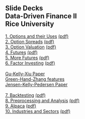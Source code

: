 ## Slide Decks<br>Data-Driven Finance II<br>Rice University<br>


[1. Options and their Uses](01-options.slides.html){target="_blank"} [(pdf)](pdfs/01-options.slides.pdf){target="_blank"}<br>
[2. Option Spreads](02-option_spreads.slides.html){target="_blank"} [(pdf)](pdfs/02-option_spreads.slides.pdf){target="_blank"}<br>
[3. Option Valuation](03-option_valuation.slides.html){target="_blank"} [(pdf)](pdfs/03-option_valuation.slides.pdf){target="_blank"}<br>
[4. Futures](04-futures.slides.html){target="_blank"} [(pdf)](pdfs/04-futures.slides.pdf){target="_blank"}<br>
[5. More Futures](05-more_futures.slides.html){target="_blank"} [(pdf)](pdfs/05-more_futures.slides.pdf){target="_blank"}<br>
[6. Factor Investing](06-factors.slides.html){target="_blank"} [(pdf)](pdfs/06-factors.slides.pdf){target="_blank"}<br><br>
[Gu-Kelly-Xiu Paper](pdfs/Gu_Kelly_Xiu.pdf){target="_blank"}<br>
[Green-Hand-Zhang features](pdfs/Green-Hand-Zhang.pdf){target="_blank"}
<br>
[Jensen-Kelly-Pedersen Paper](pdfs/Jensen-Kelly-Pedersen.pdf){target="_blank"}<br><br>
[7. Backtesting](07-backtesting.slides.html){target="_blank"} [(pdf)](pdfs/07-backtesting.slides.pdf){target="_blank"}<br>
[8. Preprocessing and Analysis](08-preprocessing_analysis.slides.html){target="_blank"} [(pdf)](pdfs/08-preprocessing_analysis.slides.pdf){target="_blank"}<br>
[9. Alpaca](10-alpaca.slides.html){target="_blank"} [(pdf)](pdfs/10-alpaca.slides.pdf){target="_blank"}<br>
[10. Industries and Sectors](9-industries_sectors.slides.html){target="_blank"} [(pdf)](pdfs/9-industries_sectors.slides.pdf){target="_blank"}<br>


